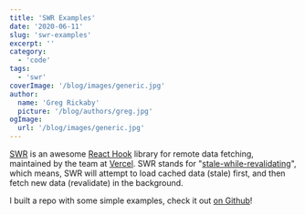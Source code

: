 ```yaml
---
title: 'SWR Examples'
date: '2020-06-11'
slug: 'swr-examples'
excerpt: ''
category:
  - 'code'
tags:
  - 'swr'
coverImage: '/blog/images/generic.jpg'
author:
  name: 'Greg Rickaby'
  picture: '/blog/authors/greg.jpg'
ogImage:
  url: '/blog/images/generic.jpg'
---
```


[SWR](https://swr.now.sh/) is an awesome [React Hook](https://reactjs.org/docs/hooks-intro.html) library for remote data fetching, maintained by the team at [Vercel](https://vercel.com). SWR stands for "[stale-while-revalidating](https://tools.ietf.org/html/rfc5861)", which means, SWR will attempt to load cached data (stale) first, and then fetch new data (revalidate) in the background.

I built a repo with some simple examples, check it out [on Github](https://github.com/gregrickaby/swr-examples)!
